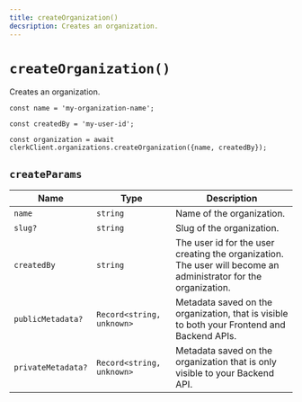 ```yaml
---
title: createOrganization()
decsription: Creates an organization.
---
```


# `createOrganization()`

Creates an organization.

```tsx
const name = 'my-organization-name';

const createdBy = 'my-user-id';

const organization = await clerkClient.organizations.createOrganization({name, createdBy});
```

## `createParams`

| Name | Type | Description |
| --- | --- | --- |
| `name` | `string` | Name of the organization. |
| `slug?` | `string`	 | Slug of the organization. |
| `createdBy`	| `string` | The user id for the user creating the organization. The user will become an administrator for the organization. |
| `publicMetadata?` | `Record<string, unknown>` | Metadata saved on the organization, that is visible to both your Frontend and Backend APIs. |
| `privateMetadata?`	| `Record<string, unknown>` | Metadata saved on the organization that is only visible to your Backend API. |